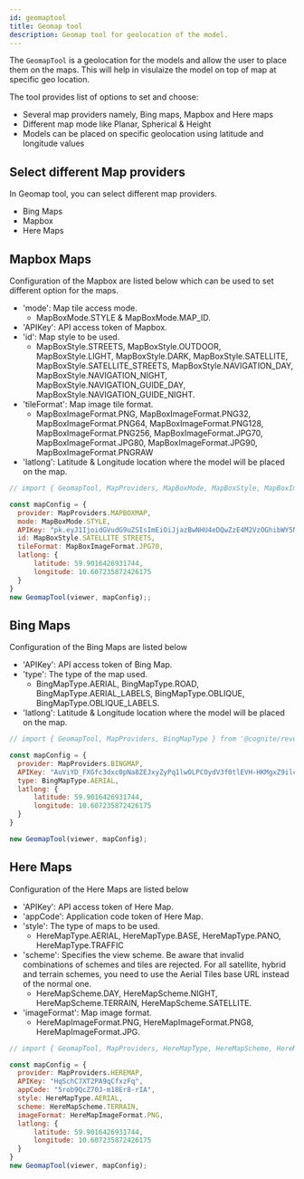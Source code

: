 ```yaml
---
id: geomaptool
title: Geomap tool
description: Geomap tool for geolocation of the model.
---
```



The `GeomapTool` is a geolocation for the models and allow the user to place them on the maps. This will help in visulaize the model
on top of map at specific geo location.

The tool provides list of options to set and choose:
- Several map providers namely, Bing maps, Mapbox and Here maps
- Different map mode like Planar, Spherical & Height 
- Models can be placed on specific geolocation using latitude and longitude values

<DemoWrapper name="Cognite3DViewerDemo" />

## Select different Map providers

In Geomap tool, you can select different map providers.
- Bing Maps
- Mapbox
- Here Maps

## Mapbox Maps
Configuration of the Mapbox are listed below which can be used to set different option for the maps.
- 'mode': Map tile access mode.
  - MapBoxMode.STYLE & MapBoxMode.MAP_ID.
- 'APIKey': API access token of Mapbox.
- 'id': Map style to be used.
  - MapBoxStyle.STREETS, MapBoxStyle.OUTDOOR, MapBoxStyle.LIGHT, MapBoxStyle.DARK, MapBoxStyle.SATELLITE,
MapBoxStyle.SATELLITE_STREETS, MapBoxStyle.NAVIGATION_DAY, MapBoxStyle.NAVIGATION_NIGHT, MapBoxStyle.NAVIGATION_GUIDE_DAY, MapBoxStyle.NAVIGATION_GUIDE_NIGHT.
- 'tileFormat': Map image tile format.
  - MapBoxImageFormat.PNG, MapBoxImageFormat.PNG32, MapBoxImageFormat.PNG64, MapBoxImageFormat.PNG128,
  MapBoxImageFormat.PNG256, MapBoxImageFormat.JPG70, MapBoxImageFormat.JPG80, MapBoxImageFormat.JPG90, MapBoxImageFormat.PNGRAW
- 'latlong': Latitude & Longitude location where the model will be placed on the map.

```jsx runnable
// import { GeomapTool, MapProviders, MapBoxMode, MapBoxStyle, MapBoxImageFormat } from '@cognite/reveal/tools';

const mapConfig = {
  provider: MapProviders.MAPBOXMAP,
  mode: MapBoxMode.STYLE,
  APIKey: "pk.eyJ1IjoidGVudG9uZSIsImEiOiJjazBwNHU4eDQwZzE4M2VzOGhibWY5NXo5In0.8xpF1DEcT6Y4000vNhjj1g",
  id: MapBoxStyle.SATELLITE_STREETS,
  tileFormat: MapBoxImageFormat.JPG70,
  latlong: {
      latitude: 59.9016426931744,
      longitude: 10.607235872426175
  }
}
new GeomapTool(viewer, mapConfig);;
```
## Bing Maps
Configuration of the Bing Maps are listed below
- 'APIKey': API access token of Bing Map.
- 'type': The type of the map used.
  - BingMapType.AERIAL, BingMapType.ROAD, BingMapType.AERIAL_LABELS, BingMapType.OBLIQUE, BingMapType.OBLIQUE_LABELS.
- 'latlong': Latitude & Longitude location where the model will be placed on the map.

```jsx runnable
// import { GeomapTool, MapProviders, BingMapType } from '@cognite/reveal/tools';

const mapConfig = {
  provider: MapProviders.BINGMAP,
  APIKey: "AuViYD_FXGfc3dxc0pNa8ZEJxyZyPq1lwOLPCOydV3f0tlEVH-HKMgxZ9ilcRj-T",
  type: BingMapType.AERIAL,
  latlong: {
      latitude: 59.9016426931744,
      longitude: 10.607235872426175
  }
}

new GeomapTool(viewer, mapConfig);
```

## Here Maps
Configuration of the Here Maps are listed below
- 'APIKey': API access token of Here Map.
- 'appCode': Application code token of Here Map.
- 'style': The type of maps to be used.
  - HereMapType.AERIAL, HereMapType.BASE, HereMapType.PANO, HereMapType.TRAFFIC
- 'scheme': Specifies the view scheme. Be aware that invalid combinations of schemes and tiles are rejected. For all satellite,
 hybrid and terrain schemes, you need to use the Aerial Tiles base URL instead of the normal one.
  - HereMapScheme.DAY, HereMapScheme.NIGHT, HereMapScheme.TERRAIN, HereMapScheme.SATELLITE.
- 'imageFormat': Map image format.
  - HereMapImageFormat.PNG, HereMapImageFormat.PNG8, HereMapImageFormat.JPG.

```jsx runnable
// import { GeomapTool, MapProviders, HereMapType, HereMapScheme, HereMapImageFormat } from '@cognite/reveal/tools';

const mapConfig = {
  provider: MapProviders.HEREMAP,
  APIKey: "HqSchC7XT2PA9qCfxzFq",
  appCode: "5rob9QcZ70J-m18Er8-rIA",
  style: HereMapType.AERIAL,
  scheme: HereMapScheme.TERRAIN,
  imageFormat: HereMapImageFormat.PNG,
  latlong: {
      latitude: 59.9016426931744,
      longitude: 10.607235872426175
  }
}
new GeomapTool(viewer, mapConfig);
```

